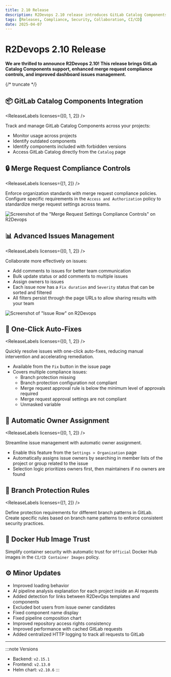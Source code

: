 ```yaml
---
title: 2.10 Release
description: R2Devops 2.10 release introduces GitLab Catalog Components support, enhanced merge request compliance controls, and improved dashboard issues management.
tags: [Releases, Compliance, Security, Collaboration, CI/CD]
date: 2025-04-07
---
```


# R2Devops 2.10 Release


**We are thrilled to announce R2Devops 2.10! This release brings GitLab Catalog Components support, enhanced merge request compliance controls, and improved dashboard issues management.**

{/* truncate */}

## 📦 GitLab Catalog Components Integration

<ReleaseLabels licenses={[0, 1, 2]} />

Track and manage GitLab Catalog Components across your projects:

- Monitor usage across projects
- Identify outdated components
- Identify components included with forbidden versions
- Access GitLab Catalog directly from the `Catalog` page

## 🔒 Merge Request Compliance Controls

<ReleaseLabels licenses={[1, 2]} />

Enforce organization standards with merge request compliance policies. Configure specific requirements in the `Access and Authorization` policy to standardize merge request settings across teams.

![Screenshot of the "Merge Request Settings Compliance Controls" on R2Devops](./merge_request_settings.png)

## 📊 Advanced Issues Management

<ReleaseLabels licenses={[0, 1, 2]} />

Collaborate more effectively on issues:

- Add comments to issues for better team communication
- Bulk update status or add comments to multiple issues
- Assign owners to issues
- Each issue now has a `Fix duration` and `Severity` status that can be sorted and filtered
- All filters persist through the page URLs to allow sharing results with your team

![Screenshot of "Issue Row" on R2Devops](./issue.png)

## 🔧 One-Click Auto-Fixes

<ReleaseLabels licenses={[0, 1, 2]} />

Quickly resolve issues with one-click auto-fixes, reducing manual intervention and accelerating remediation.

- Available from the `Fix` button in the issue page
- Covers multiple compliance issues:
  - Branch protection missing
  - Branch protection configuration not compliant
  - Merge request approval rule is below the minimum level of approvals required
  - Merge request approval settings are not compliant
  - Unmasked variable

## 👤 Automatic Owner Assignment

<ReleaseLabels licenses={[0, 1, 2]} />

Streamline issue management with automatic owner assignment.

- Enable this feature from the `Settings > Organization` page
- Automatically assigns issue owners by searching in member lists of the project or group related to the issue
- Selection logic prioritizes owners first, then maintainers if no owners are found

## 🔄 Branch Protection Rules

<ReleaseLabels licenses={[1, 2]} />

Define protection requirements for different branch patterns in GitLab. Create specific rules based on branch name patterns to enforce consistent security practices.


## 🐳 Docker Hub Image Trust

<ReleaseLabels licenses={[2]} />

Simplify container security with automatic trust for `Official` Docker Hub images in the `CI/CD Container Images` policy.

## ⚙️ Minor Updates

- Improved loading behavior
- AI pipeline analysis explanation for each project inside an AI requests
- Added detection for links between R2DevOps templates and components
- Excluded bot users from issue owner candidates
- Fixed component name display
- Fixed pipeline composition chart
- Improved repository access rights consistency
- Improved performance with cached GitLab requests
- Added centralized HTTP logging to track all requests to GitLab

<ReleaseBottomButton />

---

:::note Versions
- Backend: `v2.15.1`
- Frontend: `v2.13.0`
- Helm chart: `v2.10.6`
:::
